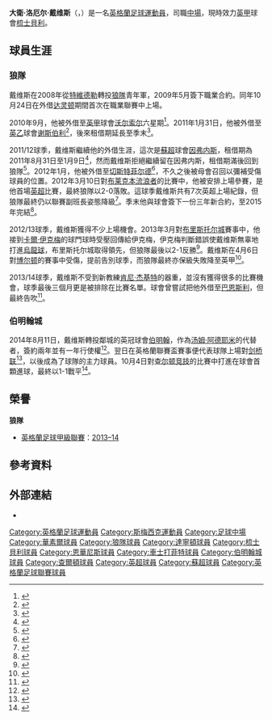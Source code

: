 {{noteta|G1=英超|G2=足球|G3=蘇超|G4=FAcup
}}

{{Infobox football biography
| name        = 大衛·戴维斯<br >''David Davis''
| image       =[[file:David_David_April_2016.JPG|200px]]
| image_size  = 
| caption     = 
| fullname    = David Lowell Davis<ref>{{cite news|title=Premier League clubs submit squad lists|url=http://www.premierleague.com/page/Headlines/0,,12306~2142220,00.html|work=premierleague.com|publisher=Premier League|date=1 September 2010|accessdate=1 September 2010|archive-date=2010-09-04|archive-url=https://web.archive.org/web/20100904034333/http://www.premierleague.com/page/Headlines/0,,12306~2142220,00.html|dead-url=no}}</ref>
| height      = {{height|m=1.73}}<ref>{{cite web| url = http://www.premierleague.com/page/PlayerProfile/0,,12306~48332,00.html| title = Premier League Player Profile| accessdate = 18 March 2011| publisher = Premier League| archive-date = 2012-09-30| archive-url = https://web.archive.org/web/20120930193325/http://www.premierleague.com/page/PlayerProfile/0,,12306~48332,00.html| dead-url = no}}</ref>
| birth_date  = {{birth date and age|1991|2|20|df=y}}
| birth_place = [[英格蘭|英格蘭]][[斯梅西克|斯梅西克]]
| position    = [[中場_(足球)|中場]]
| currentclub = [[谢斯伯利足球俱乐部|梳士貝利]]
| clubnumber  = 28
| youthyears1 = {{0|0000}}–2007 | youthclubs1 = [[沃尔索尔足球俱乐部|沃尔索尔]]
| youthyears2 = 2007–2008 | youthclubs2 = [[特維德勒足球會|特維德勒]]
| youthyears3 = 2008–2009 | youthclubs3 = [[伍尔弗汉普顿流浪足球俱乐部|狼隊]]
| years1 = 2009–2014 | clubs1 = [[伍尔弗汉普顿流浪足球俱乐部|狼隊]] | caps1 = 53 | goals1 = 0
| years2 = 2009      | clubs2 = → [[达灵顿足球俱乐部|达灵顿]]                  | caps2 = 5  | goals2 = 0 
| years3 = 2010      | clubs3 = → [[沃尔索尔足球俱乐部|沃尔索尔]]                       | caps3 = 7  | goals3 = 0 
| years4 = 2011      | clubs4 = → [[谢斯伯利足球俱乐部|谢斯伯利]]        | caps4 = 19 | goals4 = 2
| years5 = 2011–2012 | clubs5 = → [[因弗内斯足球俱乐部|因弗内斯]]   | caps5 = 14 | goals5 = 1
| years6 = 2012      | clubs6 = → [[切斯特菲尔德足球俱乐部|切斯特菲尔德]]              | caps6 = 9  | goals6 = 0
| years7 = 2014–2021 | clubs7 = [[伯明翰足球會|伯明翰]]                 | caps7 = 182 | goals7 = 10
| years8 = 2020     | clubs8 = →[[查尔顿竞技足球俱乐部|查尔顿]]                 | caps8 = 5 | goals8 = 0
| years9 = 2021– | clubs9 = [[谢斯伯利足球俱乐部|梳士貝利]]                 | caps9 = 0 | goals9 = 0
| club-update = 08:45, 15 January 2021 (UTC)
}}

'''大衛·洛厄尔·戴维斯'''（{{lang-en|'''David Lowell Davis'''}}，{{bd|1991年|2月20日|catidx=Davids, David}}）是一名[[英格蘭|英格蘭]][[足球|足球]][[運動員|運動員]]，司職[[中場_(足球)|中場]]，現時效力[[英甲|英甲]]球會[[谢斯伯利足球俱乐部|梳士貝利]]。

==球員生涯==
===狼隊===
戴维斯在2008年從[[特維德勒足球會|特維德勒]]轉投[[伍尔弗汉普顿流浪足球俱乐部|狼隊]]青年軍，2009年5月簽下職業合約。同年10月24日在外借[[达灵顿足球俱乐部|达灵顿]]期間首次在職業聯賽中上場。

2010年9月，他被外借至[[英甲|英甲]]球會[[沃尔索尔足球俱乐部|沃尔索尔]]六星期<ref>{{cite news|title=Wolverhampton Wanderers David Davis agrees Walsall loan|date=9 September 2010|publisher=BBC Sport|url=http://news.bbc.co.uk/sport1/hi/football/teams/w/walsall/8984710.stm}}</ref>。2011年1月31日，他被外借至[[英乙|英乙]]球會[[谢斯伯利足球俱乐部|谢斯伯利]]<ref>{{cite news| title =Wolves loan young midfielder David Davis to Shrews|publisher =BBC Sport| url =http://news.bbc.co.uk/sport1/hi/football/teams/s/shrewsbury/9382675.stm| date =31 January 2011}}</ref>，後來租借期延長至季末<ref>{{cite news|title=Contracts finalised for young quintet|date=24 March 2011|publisher=wolves.co.uk|url=http://www.wolves.co.uk/page/News/0,,10307~2323035,00.html|deadurl=yes|archiveurl=https://web.archive.org/web/20120908082451/http://www.wolves.co.uk/page/News/0,,10307~2323035,00.html|archivedate=2012年9月8日|accessdate=2014年10月15日}}</ref>。

2011/12球季，戴维斯繼續他的外借生涯，這次是[[蘇超|蘇超]]球會[[因弗内斯足球俱乐部|因弗内斯]]，租借期為2011年8月31日至1月9日<ref>{{cite news| title =Wolves' David Davis joins Inverness on loan|url=http://news.bbc.co.uk/sport1/hi/football/14732205.stm| publisher =BBC Sport| date =31 August 2011}}</ref>，然而戴维斯拒絕繼續留在因弗内斯，租借期滿後回到狼隊<ref>{{cite news| title =Wolves' David Davis ends Inverness stay|url=http://news.bbc.co.uk/sport1/hi/football/16429081.stm| publisher =BBC Sport| date =5 January 2012}}</ref>。2012年1月，他被外借至[[切斯特菲尔德足球俱乐部|切斯特菲尔德]]<ref>{{cite news| title =Chesterfield sign Wolves midfielder David Davis on loan|publisher =BBC Sport| url =http://news.bbc.co.uk/sport1/hi/football/16549941.stm| date=13 January 2012}}</ref>，不久之後被母會召回以彌補受傷球員的位置。2012年3月10日對[[布莱克本流浪者足球俱乐部|布莱克本流浪者]]的比賽中，他被安排上場參賽，是他首場[[英超|英超]]比賽，最終狼隊以2-0落敗。這球季戴维斯共有7次英超上場紀錄，但狼隊最終仍以聯賽副班長姿態降級<ref>{{cite news| title=David Davis set for Premier League debut| publisher=Express & Star| url=http://www.expressandstar.com/sport/wolverhampton-wanderers-fc/2012/03/07/david-davis-set-for-premier-league-debut/| date=7 March 2012| accessdate=2014-10-15| archive-date=2016-03-04| archive-url=https://web.archive.org/web/20160304045021/http://www.expressandstar.com/sport/wolverhampton-wanderers-fc/2012/03/07/david-davis-set-for-premier-league-debut/| dead-url=no}}</ref>。季末他與球會簽下一份三年新合約，至2015年完結<ref>{{cite news|title=Wolverhampton Wanderers' David Davis signs new three-year deal|url=http://www.bbc.co.uk/sport/0/football/17844916|publisher=BBC Sport|date=25 April 2012|accessdate=2014-10-15|archive-date=2015-01-04|archive-url=https://web.archive.org/web/20150104175912/http://www.bbc.co.uk/sport/0/football/17844916|dead-url=no}}</ref>。

2012/13球季，戴维斯獲得不少上場機會。2013年3月對[[布里斯托尔城足球俱乐部|布里斯托尔城]]賽事中，他接到[[卡爾·伊克梅|卡爾·伊克梅]]的球門球時受壓回傳給伊克梅，伊克梅判斷錯誤使戴维斯無辜地打進[[烏龍球|烏龍球]]，布里斯托尔城取得領先，但狼隊最後以2-1反勝<ref>{{cite news |url=http://www1.skysports.com/football/live/match/262378/report |title=Championship: Wolves come from behind to seal 2-1 win over Bristol City |publisher=Sky Sports |date=16 March 2013 |accessdate=2 September 2014 |archive-date=2013-06-12 |archive-url=https://web.archive.org/web/20130612094859/http://www1.skysports.com/football/live/match/262378/report |dead-url=no }}</ref>。戴维斯在4月6日對[[博尔顿足球俱乐部|博尔顿]]的賽事中受傷，提前告別球季，而狼隊最終亦保級失敗降至英甲<ref>{{cite news| title=David Davis: Wolves midfielder likely to be the latest to miss run-in| publisher=BBC Sport| url=http://www.bbc.co.uk/sport/0/football/22080900| date=9 April 2013| accessdate=2014-10-15| archive-date=2013-04-14| archive-url=https://web.archive.org/web/20130414054342/http://www.bbc.co.uk/sport/0/football/22080900| dead-url=no}}</ref>。

2013/14球季，戴维斯不受到新教練[[肯尼·杰基特|肯尼·杰基特]]的器重，並沒有獲得很多的比賽機會，球季最後三個月更是被排除在比賽名單。球會曾嘗試把他外借至[[巴恩斯利足球俱乐部|巴恩斯利]]，但最終告吹<ref>{{cite news| title=Wolves' David Davis sees Barnsley loan switch fall through| publisher=Sky Sports| url=http://www1.skysports.com/football/news/11688/9394636/transfer-news-wolves-david-davis-sees-barnsley-loan-switch-fall-through| date=25 July 2014| accessdate=2014-10-15| archive-date=2016-03-06| archive-url=https://web.archive.org/web/20160306063735/http://www.skysports.com/football/news/11688/9394636/transfer-news-wolves-david-davis-sees-barnsley-loan-switch-fall-through| dead-url=no}}</ref>。

===伯明翰城===
2014年8月11日，戴维斯轉投鄰城的英冠球會[[伯明翰足球會|伯明翰]]，作為[[汤姆·阿德耶米|汤姆·阿德耶米]]的代替者，簽約兩年並有一年行使權<ref>{{cite web |url=http://www.bcfc.com/news/article/20140811-official-blues-bring-in-david-davis-1819172.aspx |title=Official: Blues bring in David Davis |publisher=Birmingham City F.C. |date=11 August 2014 |accessdate=13 August 2014 |archive-date=2014-08-12 |archive-url=https://web.archive.org/web/20140812004853/http://www.bcfc.com/news/article/20140811-official-blues-bring-in-david-davis-1819172.aspx |dead-url=no }}</ref>。翌日在英格蘭聯賽盃賽事便代表球隊上場對[[剑桥联足球俱乐部|剑桥联]]<ref name=sb1415>{{cite web |url=http://www.soccerbase.com/players/player.sd?player_id=52649&season_id=144 |title=Games played by David Davis in 2014/2015 |work=Soccerbase |publisher=Centurycomm |accessdate=5 October 2014 |archive-date=2019-06-29 |archive-url=https://web.archive.org/web/20190629045309/https://www.soccerbase.com/players/player.sd?player_id=52649&season_id=144 |dead-url=no }}</ref>，以後成為了球隊的主力球員。10月4日對[[查尔顿竞技足球俱乐部|查尔顿竞技]]的比賽中打進在球會首顆進球，最終以1-1戰平<ref>{{cite news |url=http://www.birminghammail.co.uk/sport/football/match-reports/updated-charlton-1-birmingham-city-7883640 |title=Charlton 1 Birmingham City 1 |last=Tattum |first=Colin |newspaper=Birmingham Mail |date=4 October 2014 |accessdate=5 October 2014 |archive-date=2020-09-24 |archive-url=https://web.archive.org/web/20200924201510/https://www.birminghammail.co.uk/sport/football/match-reports/updated-charlton-1-birmingham-city-7883640 |dead-url=no }}</ref>。

==榮譽==
'''狼隊'''
*[[英格蘭足球甲級聯賽|英格蘭足球甲級聯賽]]：[[2013年至2014年英格蘭足球甲級聯賽|2013–14]]

==參考資料==
{{Reflist}}

==外部連結==
*{{soccerbase|id=52649|name=大衛·戴维斯}}

{{DEFAULTSORT:Davis, David}}
[[Category:英格蘭足球運動員|Category:英格蘭足球運動員]]
[[Category:斯梅西克運動員|Category:斯梅西克運動員]]
[[Category:足球中場|Category:足球中場]]
[[Category:華素爾球員|Category:華素爾球員]]
[[Category:狼隊球員|Category:狼隊球員]]
[[Category:達寧頓球員|Category:達寧頓球員]]
[[Category:梳士貝利球員|Category:梳士貝利球員]]
[[Category:恩華尼斯球員|Category:恩華尼斯球員]]
[[Category:車士打菲特球員|Category:車士打菲特球員]]
[[Category:伯明翰城球員|Category:伯明翰城球員]]
[[Category:查爾頓球員|Category:查爾頓球員]]
[[Category:英超球員|Category:英超球員]]
[[Category:蘇超球員|Category:蘇超球員]]
[[Category:英格蘭足球聯賽球員|Category:英格蘭足球聯賽球員]]